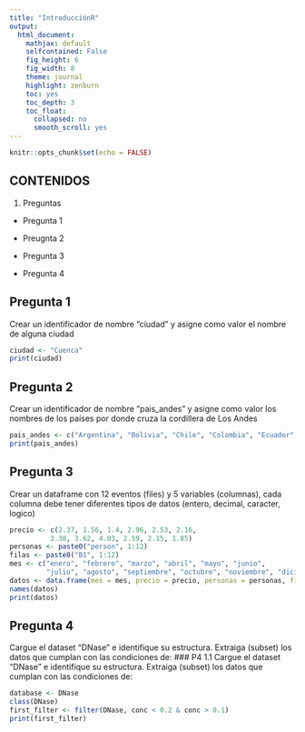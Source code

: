 ```yaml
---
title: "IntroducciónR"
output:
  html_document:
    mathjax: default
    selfcontained: False
    fig_height: 6
    fig_width: 8
    theme: journal
    highlight: zenburn
    toc: yes
    toc_depth: 3
    toc_float:
      collapsed: no
      smooth_scroll: yes
---
```


```r
knitr::opts_chunk$set(echo = FALSE)
```
## CONTENIDOS
1. Preguntas

* Pregunta 1

* Preugnta 2

* Pregunta 3 

* Pregunta 4


## Pregunta 1
Crear un identificador de nombre "ciudad" y asigne como valor el nombre de alguna ciudad

```r

ciudad <- "Cuenca"
print(ciudad)

```
## Pregunta 2
Crear un identificador de nombre "pais_andes" y asigne como valor los nombres de los países por donde cruza la cordillera de Los Andes

```r

pais_andes <- c("Argentina", "Bolivia", "Chile", "Colombia", "Ecuador", "Perú", "Venezuela")
print(pais_andes)
```
## Pregunta 3
Crear un dataframe con 12 eventos (files) y 5 variables (columnas), cada columna debe tener diferentes tipos de datos (entero, decimal, caracter, logico)

```r
precio <- c(2.37, 1.56, 1.4, 2.96, 2.53, 2.16,
          3.38, 3.62, 4.03, 2.59, 2.15, 1.85)
personas <- paste0("person", 1:12)
filas <- paste0("B1", 1:12)
mes <- c("enero", "febrero", "marzo", "abril", "mayo", "junio",
         "julio", "agosto", "septiembre", "octubre", "noviembre", "diciembre")
datos <- data.frame(mes = mes, precio = precio, personas = personas, filas = filas)
names(datos)
print(datos)
```
## Pregunta 4
Cargue el dataset "DNase" e identifique su estructura. Extraiga (subset) los datos que cumplan con las condiciones de: 
### P4 1.1
Cargue el dataset "DNase" e identifique su estructura. Extraiga (subset) los datos que cumplan con las condiciones de: 

```r
database <- DNase
class(DNase)
first_filter <- filter(DNase, conc < 0.2 & conc > 0.1)
print(first_filter)
```